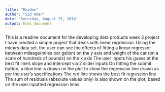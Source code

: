 ```yaml
---
title: "Readme"
author: "Sid Amar"
date: "Saturday, August 23, 2014"
output: html_document
---
```


This is a readme document for the developing data products week 3 project
I have created a simple project that deals with linear regression.
Using the mtcars data set, the user can see the effects of fitting a linear regressor between mileage(miles per gallon) on the y axis and weight of the car (on a scale of hundreds of pounds) on the x axis
The user inputs his guess at the best fit line's slope and intercept via 2 slider inputs
On hitting the submit button, a blue line is drawn on the plot to show the regression line drawn as per the user's specifications
The red line shows the best fit regression line
The sum of residuals (absolute values only) is also shown on the plot, based on the user inputted regression lines


